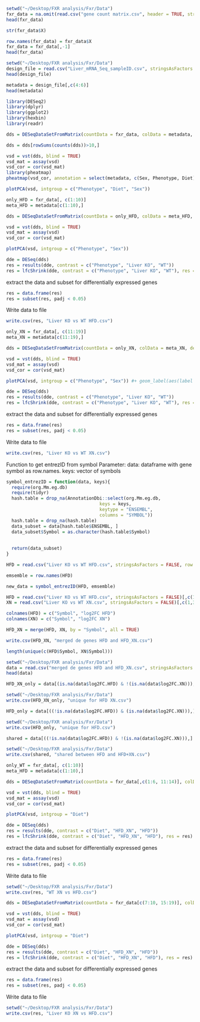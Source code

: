 ```r
setwd("~/Desktop/FXR analysis/Fxr/Data")
fxr_data = na.omit(read.csv("gene count matrix.csv", header = TRUE, stringsAsFactors = FALSE))
head(fxr_data)
```

```r
str(fxr_data$X)
```

```r
row.names(fxr_data) = fxr_data$X
fxr_data = fxr_data[,-1]
head(fxr_data)
```



```r
setwd("~/Desktop/FXR analysis/Fxr/Data")
design_file = read.csv("Liver_mRNA_Seq_sampleID.csv", stringsAsFactors = FALSE, row.names = 1)
head(design_file)
```

```r
metadata = design_file[,c(4:6)]
head(metadata)
```

```r
library(DESeq2)
library(dplyr)
library(ggplot2)
library(hexbin)
library(readr)
```


```r
dds = DESeqDataSetFromMatrix(countData = fxr_data, colData = metadata, design = ~Phenotype)
```

```r
dds = dds[rowSums(counts(dds))>10,]
```

```r
vsd = vst(dds, blind = TRUE)
vsd_mat = assay(vsd)
vsd_cor = cor(vsd_mat)
library(pheatmap)
pheatmap(vsd_cor, annotation = select(metadata, c(Sex, Phenotype, Diet)))
```

```r
plotPCA(vsd, intgroup = c("Phenotype", "Diet", "Sex"))
```

```r
only_HFD = fxr_data[, c(1:10)]
meta_HFD = metadata[c(1:10),]
```


```r
dds = DESeqDataSetFromMatrix(countData = only_HFD, colData = meta_HFD, design = ~Phenotype)
```

```r
vsd = vst(dds, blind = TRUE)
vsd_mat = assay(vsd)
vsd_cor = cor(vsd_mat)
```

```r

plotPCA(vsd, intgroup = c("Phenotype", "Sex"))

```

```r
dde = DESeq(dds)
res = results(dde, contrast = c("Phenotype", "Liver KO", "WT"))
res = lfcShrink(dde, contrast = c("Phenotype", "Liver KO", "WT"), res = res)
```

extract the data and subset for differentially expressed genes

```r
res = data.frame(res)
res = subset(res, padj < 0.05)
```

Write data to file
```r
write.csv(res, "Liver KO vs WT HFD.csv")
```




```r
only_XN = fxr_data[, c(11:19)]
meta_XN = metadata[c(11:19),]
```

```r
dds = DESeqDataSetFromMatrix(countData = only_XN, colData = meta_XN, design = ~Phenotype)
```
```r
vsd = vst(dds, blind = TRUE)
vsd_mat = assay(vsd)
vsd_cor = cor(vsd_mat)
```

```r

plotPCA(vsd, intgroup = c("Phenotype", "Sex")) #+ geom_label(aes(label = row.names(meta_XN)))

```



```r
dde = DESeq(dds)
res = results(dde, contrast = c("Phenotype", "Liver KO", "WT"))
res = lfcShrink(dde, contrast = c("Phenotype", "Liver KO", "WT"), res = res)
```

extract the data and subset for differentially expressed genes

```r
res = data.frame(res)
res = subset(res, padj < 0.05)
```

Write data to file
```r
write.csv(res, "Liver KO vs WT XN.csv")
```

Function to get entrezID from symbol
Parameter:
  data: dataframe with gene symbol as row.names.
  keys: vector of symbols
```r
symbol_entrezID = function(data, keys){
  require(org.Mm.eg.db)
  require(tidyr)
  hash.table = drop_na(AnnotationDbi::select(org.Mm.eg.db,
                                   keys = keys,
                                   keytype = "ENSEMBL",
                                   columns = "SYMBOL"))
  hash.table = drop_na(hash.table)
  data_subset = data[hash.table$ENSEMBL, ]
  data_subset$Symbol = as.character(hash.table$Symbol)
  
  
  return(data_subset)
}
```

```r
HFD = read.csv("Liver KO vs WT HFD.csv", stringsAsFactors = FALSE, row.names = 1)
```

```r
emsemble = row.names(HFD)
```

```r
new_data = symbol_entrezID(HFD, emsemble)
```


```r
HFD = read.csv("Liver KO vs WT HFD.csv", stringsAsFactors = FALSE)[,c(1,3)]
XN = read.csv("Liver KO vs WT XN.csv", stringsAsFactors = FALSE)[,c(1,3)]
```

```r
colnames(HFD) = c("Symbol", "log2FC HFD")
colnames(XN) = c("Symbol", "log2FC XN")
```

```r
HFD_XN = merge(HFD, XN, by = "Symbol", all = TRUE)
```

```r
write.csv(HFD_XN, "merged de genes HFD and HFD_XN.csv")
```

```r
length(unique(c(HFD$Symbol, XN$Symbol)))
```

```r
setwd("~/Desktop/FXR analysis/Fxr/Data")
data = read.csv("merged de genes HFD and HFD_XN.csv", stringsAsFactors = FALSE, row.names = 1)
head(data)
```

```r
HFD_XN_only = data[(is.na(data$log2FC.HFD) & !(is.na(data$log2FC.XN))),]
```

```r
setwd("~/Desktop/FXR analysis/Fxr/Data")
write.csv(HFD_XN_only, "unique for HFD XN.csv")
```

```r
HFD_only = data[((!is.na(data$log2FC.HFD)) & (is.na(data$log2FC.XN))),]
```

```r
setwd("~/Desktop/FXR analysis/Fxr/Data")
write.csv(HFD_only, "unique for HFD.csv")
```

```r
shared = data[((!is.na(data$log2FC.HFD)) & !(is.na(data$log2FC.XN))),]
```

```r
setwd("~/Desktop/FXR analysis/Fxr/Data")
write.csv(shared, "shared between HFD and HFD+XN.csv")
```

```r
only_WT = fxr_data[, c(1:10)]
meta_HFD = metadata[c(1:10),]
```


```r
dds = DESeqDataSetFromMatrix(countData = fxr_data[,c(1:6, 11:14)], colData = metadata[c(1:6, 11:14),], design = ~Diet)
```


```r
vsd = vst(dds, blind = TRUE)
vsd_mat = assay(vsd)
vsd_cor = cor(vsd_mat)
```

```r

plotPCA(vsd, intgroup = "Diet")

```

```r
dde = DESeq(dds)
res = results(dde, contrast = c("Diet", "HFD_XN", "HFD"))
res = lfcShrink(dde, contrast = c("Diet", "HFD_XN", "HFD"), res = res)
```

extract the data and subset for differentially expressed genes

```r
res = data.frame(res)
res = subset(res, padj < 0.05)
```

Write data to file
```r
setwd("~/Desktop/FXR analysis/Fxr/Data")
write.csv(res, "WT XN vs HFD.csv")
```

```r
dds = DESeqDataSetFromMatrix(countData = fxr_data[c(7:10, 15:19)], colData = metadata[c(7:10, 15:19),], design = ~Diet)
```

```r
vsd = vst(dds, blind = TRUE)
vsd_mat = assay(vsd)
vsd_cor = cor(vsd_mat)
```

```r

plotPCA(vsd, intgroup = "Diet")

```

```r
dde = DESeq(dds)
res = results(dde, contrast = c("Diet", "HFD_XN", "HFD"))
res = lfcShrink(dde, contrast = c("Diet", "HFD_XN", "HFD"), res = res)
```

extract the data and subset for differentially expressed genes

```r
res = data.frame(res)
res = subset(res, padj < 0.05)
```

Write data to file
```r
setwd("~/Desktop/FXR analysis/Fxr/Data")
write.csv(res, "Liver KO XN vs HFD.csv")
```


